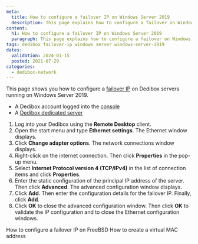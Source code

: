 ```yaml
---
meta:
  title: How to configure a failover IP on Windows Server 2019
  description: This page explains how to configure a failover on Windows Server 2019.
content:
  h1: How to configure a failover IP on Windows Server 2019
  paragraph: This page explains how to configure a failover on Windows Server 2019.
tags: dedibox failover-ip windows server windows-server-2019
dates:
  validation: 2024-01-15
  posted: 2021-07-29
categories:
  - dedibox-network
---
```


This page shows you how to configure a [failover IP](/dedibox-network/ip-failover/concepts/#failover-ips) on Dedibox servers running on Windows Server 2019.

<Macro id="requirements" />

- A Dedibox account logged into the [console](https://console.online.net)
- A [Dedibox dedicated server](https://www.scaleway.com/en/dedibox)

1. Log into your Dedibox using the **Remote Desktop** client.
2. Open the start menu and type **Ethernet settings**. The Ethernet window displays.
    <Lightbox src="scaleway_windows_ipfo1.webp" alt="" />
3. Click **Change adapter options**. The network connections window displays.
4. Right-click on the internet connection. Then click **Properties** in the pop-up menu.
5. Select **Internet Protocol version 4 (TCP/IPv4)** in the list of connection items and click **Properties**.
6. Enter the static configuration of the principal IP address of the server. Then click **Advanced**. The advanced configuration window displays. 
    <Lightbox src="scaleway_windows_ipfo2.webp" alt="" />
7. Click **Add**. Then enter the configuration details for the failover IP. Finally, click **Add**.
    <Lightbox src="scaleway_windows_ipfo3.webp" alt="" />
8. Click **OK** to close the advanced configuration window. Then click **OK** to validate the IP configuration and to close the Ethernet configuration windows.


<Navigation title="See also">
  <PreviousButton to="/dedibox-network/ip-failover/how-to/configure-freebsd">How to configure a failover IP on FreeBSD</PreviousButton>
  <NextButton to="/dedibox-network/ip-failover/how-to/create-virtual-mac">How to create a virtual MAC address</NextButton>
</Navigation>